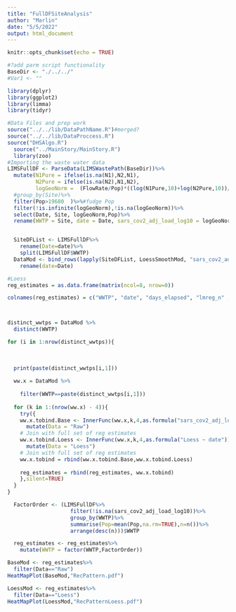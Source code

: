 ```yaml
---
title: "FullDFSiteAnalysis"
author: "Marlin"
date: "5/5/2022"
output: html_document
---
```


```r
knitr::opts_chunk$set(echo = TRUE)
```

```r

#?add parm script functionality
BaseDir <- "./../../"
#Var1 <- ""

library(dplyr)
library(ggplot2)
library(limma)
library(tidyr)

#Data Files and prep work
source("../../lib/DataPathName.R")#merged?
source("../../lib/DataProccess.R")
source("DHSAlgo.R")
  source("../MainStory/MainStory.R")
  library(zoo)
#Importing the waste water data
LIMSFullDF <- ParseData(LIMSWastePath(BaseDir))%>%
  mutate(N1Pure = ifelse(is.na(N1),N2,N1),
         N2Pure = ifelse(is.na(N2),N1,N2),
         logGeoNorm =  (FlowRate/Pop)*((log(N1Pure,10)+log(N2Pure,10))/2))%>%
  #group_by(Site)%>%
  filter(Pop>19680	)%>%#fudge Pop
  filter(!is.infinite(logGeoNorm),!is.na(logGeoNorm))%>%
  select(Date, Site, logGeoNorm,Pop)%>%
  rename(WWTP = Site, date = Date, sars_cov2_adj_load_log10 = logGeoNorm)


  SiteDFList <- LIMSFullDF%>%
    rename(Date=date)%>%
    split(LIMSFullDF$WWTP)
  DataMod <- bind_rows(lapply(SiteDFList, LoessSmoothMod, "sars_cov2_adj_load_log10","Loess", "guess"))%>%
    rename(date=Date)
```

```r
#Loess
reg_estimates = as.data.frame(matrix(ncol=8, nrow=0))

colnames(reg_estimates) = c("WWTP", "date", "days_elapsed", "lmreg_n" , "lmreg_slope", "lmreg_sig", "modeled_percentchange","Data")



distinct_wwtps = DataMod %>%
  distinct(WWTP)

for (i in 1:nrow(distinct_wwtps)){
  
  
  
  print(paste(distinct_wwtps[i,1]))
  
  ww.x = DataMod %>%
    
    filter(WWTP==paste(distinct_wwtps[i,1]))
  
  for (k in 1:(nrow(ww.x) - 4)){
    try({
    ww.x.tobind.Base <- InnerFunc(ww.x,k,4,as.formula("sars_cov2_adj_load_log10 ~ date"))%>%
      mutate(Data = "Raw")
    # Join with full set of reg estimates
    ww.x.tobind.Loess <- InnerFunc(ww.x,k,4,as.formula("Loess ~ date"))%>%
      mutate(Data = "Loess")
    # Join with full set of reg estimates
    ww.x.tobind = rbind(ww.x.tobind.Base,ww.x.tobind.Loess)
    
    reg_estimates = rbind(reg_estimates, ww.x.tobind)
    },silent=TRUE)
  }
}

```

```r
  FactorOrder <- (LIMSFullDF%>%
                    filter(!is.na(sars_cov2_adj_load_log10))%>%
                    group_by(WWTP)%>%
                    summarise(Pop=mean(Pop,na.rm=TRUE),n=n())%>%
                    arrange(desc(n)))$WWTP

  reg_estimates <- reg_estimates%>%
    mutate(WWTP = factor(WWTP,FactorOrder))
```

```r
BaseMod <- reg_estimates%>%
  filter(Data=="Raw")
HeatMapPlot(BaseMod,"RecPattern.pdf")

LoessMod <- reg_estimates%>%
  filter(Data=="Loess")
HeatMapPlot(LoessMod,"RecPatternLoess.pdf")
```

```r


```

